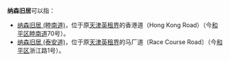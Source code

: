 '''纳森旧居'''可以指：

* [[纳森旧居_(睦南道)|纳森旧居 (睦南道)]]，位于原[[天津英租界|天津英租界]]的香港道（Hong Kong Road）（今[[和平区_(天津市)|和平区]][[睦南道|睦南道]]70号）。
* [[纳森旧居_(泰安道)|纳森旧居 (泰安道)]]，位于原[[天津英租界|天津英租界]]的马厂道〔Race Course Road〕（今[[和平区_(天津市)|和平区]]浙江路1号）。

{{Disambiguation|Cat=四字名人故居消歧义}}